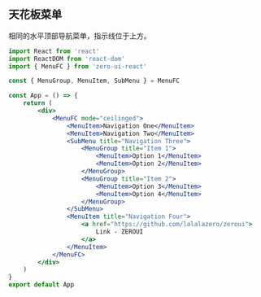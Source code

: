 ## 天花板菜单

相同的水平顶部导航菜单，指示线位于上方。

```jsx
import React from 'react'
import ReactDOM from 'react-dom'
import { MenuFC } from 'zero-ui-react'

const { MenuGroup, MenuItem, SubMenu } = MenuFC

const App = () => {
    return (
        <div>
            <MenuFC mode="ceilinged">
                <MenuItem>Navigation One</MenuItem>
                <MenuItem>Navigation Two</MenuItem>
                <SubMenu title="Navigation Three">
                    <MenuGroup title="Item 1">
                        <MenuItem>Option 1</MenuItem>
                        <MenuItem>Option 2</MenuItem>
                    </MenuGroup>
                    <MenuGroup title="Item 2">
                        <MenuItem>Option 3</MenuItem>
                        <MenuItem>Option 4</MenuItem>
                    </MenuGroup>
                </SubMenu>
                <MenuItem title="Navigation Four">
                    <a href="https://github.com/lalalazero/zeroui">
                        Link - ZEROUI
                    </a>
                </MenuItem>
            </MenuFC>
        </div>
    )
}
export default App
```

